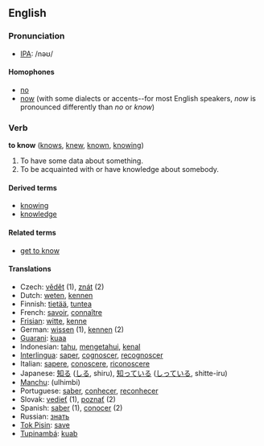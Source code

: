 ==English==
=== Pronunciation ===
*[[w:IPA|IPA]]: /nəʊ/

==== Homophones ====
*[[no]]
*[[now]] (with some dialects or accents--for most English speakers, ''now'' is pronounced differently than ''no'' or ''know'')

=== Verb ===
'''to know''' ([[knows]], [[knew]], [[known]], [[knowing]])

#To have some data about something.
#To be acquainted with or have knowledge about somebody.

====Derived terms====
*[[knowing]]
*[[knowledge]]

====Related terms====
*[[get to know]]

==== Translations ====
*Czech: [[vědět]] (1), [[znát]] (2)
*Dutch: [[weten]], [[kennen]]
*Finnish: [[tietää]], [[tuntea]]
*French: [[savoir]], [[connaître]]
*[[Frisian]]: [[witte]], [[kenne]]
*German: [[wissen]] (1), [[kennen]] (2)
*[[Guarani]]: [[kuaa]]
*Indonesian: [[tahu]], [[tahu|mengetahui]], [[kenal]]
*[[Interlingua]]: [[saper]], [[cognoscer]], [[recognoscer]]
*Italian: [[sapere]], [[conoscere]], [[riconoscere]]
*Japanese: [[知る]] ([[しる]], shiru), [[知っている]] ([[しっている]], shitte-iru)
*[[Manchu]]: (ulhimbi)
*Portuguese: [[saber]], [[conhecer]], [[reconhecer]]
*Slovak: [[vedieť]] (1), [[poznať]] (2)
*Spanish: [[saber]] (1), [[conocer]] (2)
*Russian:  [[знать]]
*[[Tok Pisin]]: [[save]]
*[[Tupinambá]]: [[kuab]]